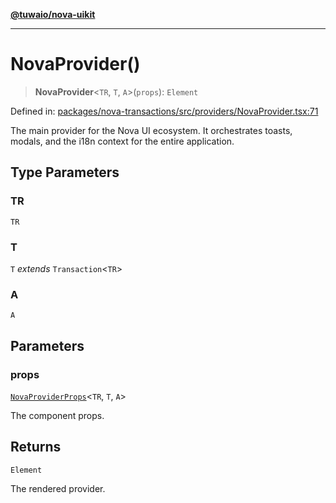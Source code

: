 [**@tuwaio/nova-uikit**](../../../../README.md)

***

# NovaProvider()

> **NovaProvider**\<`TR`, `T`, `A`\>(`props`): `Element`

Defined in: [packages/nova-transactions/src/providers/NovaProvider.tsx:71](https://github.com/TuwaIO/nova-uikit/blob/cdce32a6d8178b6b9f3fe71ab68cef7a7448a723/packages/nova-transactions/src/providers/NovaProvider.tsx#L71)

The main provider for the Nova UI ecosystem.
It orchestrates toasts, modals, and the i18n context for the entire application.

## Type Parameters

### TR

`TR`

### T

`T` *extends* `Transaction`\<`TR`\>

### A

`A`

## Parameters

### props

[`NovaProviderProps`](../type-aliases/NovaProviderProps.md)\<`TR`, `T`, `A`\>

The component props.

## Returns

`Element`

The rendered provider.

